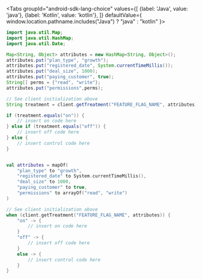 
<Tabs
  groupId="android-sdk-lang-choice"
  values={[
    {label: 'Java', value: 'java'},
    {label: 'Kotlin', value: 'kotlin'},
  ]} defaultValue={ window.location.pathname.includes("Java") ? "java" : "kotlin" }>
  <TabItem value="java">

```java
import java.util.Map;
import java.util.HashMap;
import java.util.Date;

Map<String, Object> attributes = new HashMap<String, Object>();
attributes.put("plan_type", "growth");
attributes.put("registered_date", System.currentTimeMillis());
attributes.put("deal_size", 1000);
attributes.put("paying_customer", true);
String[] perms = {"read", "write"};
attributes.put("permissions",perms);

// See client initialization above
String treatment = client.getTreatment("FEATURE_FLAG_NAME", attributes);

if (treatment.equals("on")) {
    // insert on code here
} else if (treatment.equals("off")) {
    // insert off code here
} else {
    // insert control code here
}
```

  </TabItem>
  <TabItem value="kotlin">

```kotlin

val attributes = mapOf(
    "plan_type" to "growth",
    "registered_date" to System.currentTimeMillis(),
    "deal_size" to 1000,
    "paying_customer" to true,
    "permissions" to arrayOf("read", "write")
)

// See client initialization above
when (client.getTreatment("FEATURE_FLAG_NAME", attributes)) {
    "on" -> {
        // insert on code here
    }
    "off" -> {
        // insert off code here
    }
    else -> {
        // insert control code here
    }
}
```

  </TabItem>
</Tabs>